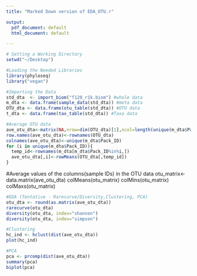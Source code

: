 ```yaml
---
title: "Marked Down version of EDA_OTU.r"

output:
  pdf_document: default
  html_document: default

---
```

```r
# Setting a Working Directory
setwd("~/Desktop")
```

```r
#Loading the Needed Libraries
library(phyloseq)
library("vegan")
```

```r
#Importing the Data
std_dta  <- import_biom("f120_r1k.biom") #whole data
m_dta <- data.frame(sample_data(std_dta)) #meta data
OTU_dta <- data.frame(otu_table(std_dta)) #OTU data
t_dta <- data.frame(tax_table(std_dta)) #Taxa data
```

```r
#Average OTU data
ave_otu_dta<-matrix(NA,nrow=dim(OTU_dta)[1],ncol=length(unique(m_dta$Pack_ID)))
row.names(ave_otu_dta)<-rownames(OTU_dta)
colnames(ave_otu_dta)<-unique(m_dta$Pack_ID)
for (i in unique(m_dta$Pack_ID)){
  temp_id<-rownames(m_dta[m_dta$Pack_ID%in%i,])
  ave_otu_dta[,i]<-rowMeans(OTU_dta[,temp_id])
}
```


#Average values of the columns(sample IDs) in the OTU data
otu_matrix<-data.matrix(ave_otu_dta)
colMeans(otu_matrix)
colMins(otu_matrix)
colMaxs(otu_matrix) 


```r
#EDA (Tentative - Rarecurve/Diversity,Clustering, PCA)
otu_dta <- round(as.matrix(ave_otu_dta))
rarecurve(otu_dta)
diversity(otu_dta, index="shannon")
diversity(otu_dta, index="simpson")
```

```r
#Clustering
hc_ind <- hclust(dist(ave_otu_dta))
plot(hc_ind)
```

```r
#PCA
pca <- prcomp(dist(ave_otu_dta))
summary(pca)
biplot(pca)
```
